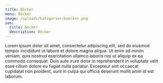 ```yaml
---
title: Böcker
menu: Böcker
image: /uploads/kategorier/boecker.png
seo:
  title: Böcker
  description: Böcker
---
```


Lorem ipsum dolor sit amet, consectetur adipiscing elit, sed do eiusmod
tempor incididunt ut labore et dolore magna aliqua. Ut enim ad minim
veniam, quis nostrud exercitation ullamco laboris nisi ut aliquip ex ea
commodo consequat. Duis aute irure dolor in reprehenderit in voluptate
velit esse cillum dolore eu fugiat nulla pariatur. Excepteur sint occaecat
cupidatat non proident, sunt in culpa qui officia deserunt mollit anim id
est laborum.
